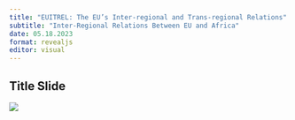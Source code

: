 ```yaml
---
title: "EUITREL: The EU’s Inter-regional and Trans-regional Relations"
subtitle: "Inter-Regional Relations Between EU and Africa"
date: 05.18.2023
format: revealjs
editor: visual
---
```


## Title Slide

![](/lecture/images/2022-2023%20Spring/HM%2011.png)
